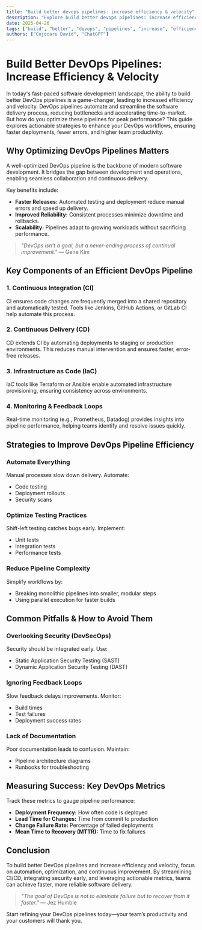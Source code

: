 ```yaml
---
title: "Build better devops pipelines: increase efficiency & velocity"
description: "Explore build better devops pipelines: increase efficiency & velocity in this detailed guide, offering insights, strategies, and practical tips to enhance your understanding and application of the topic."
date: 2025-04-26
tags: ["build", "better", "devops", "pipelines", "increase", "efficiency", "velocity"]
authors: ["Cojocaru David", "ChatGPT"]
---
```


# Build Better DevOps Pipelines: Increase Efficiency & Velocity

In today's fast-paced software development landscape, the ability to build better DevOps pipelines is a game-changer, leading to increased efficiency and velocity. DevOps pipelines automate and streamline the software delivery process, reducing bottlenecks and accelerating time-to-market. But how do you optimize these pipelines for peak performance? This guide explores actionable strategies to enhance your DevOps workflows, ensuring faster deployments, fewer errors, and higher team productivity.

## Why Optimizing DevOps Pipelines Matters

A well-optimized DevOps pipeline is the backbone of modern software development. It bridges the gap between development and operations, enabling seamless collaboration and continuous delivery.

Key benefits include:

*   **Faster Releases:** Automated testing and deployment reduce manual errors and speed up delivery.
*   **Improved Reliability:** Consistent processes minimize downtime and rollbacks.
*   **Scalability:** Pipelines adapt to growing workloads without sacrificing performance.

> *"DevOps isn’t a goal, but a never-ending process of continual improvement."* — Gene Kim

## Key Components of an Efficient DevOps Pipeline

### 1. Continuous Integration (CI)

CI ensures code changes are frequently merged into a shared repository and automatically tested. Tools like Jenkins, GitHub Actions, or GitLab CI help automate this process.

### 2. Continuous Delivery (CD)

CD extends CI by automating deployments to staging or production environments. This reduces manual intervention and ensures faster, error-free releases.

### 3. Infrastructure as Code (IaC)

IaC tools like Terraform or Ansible enable automated infrastructure provisioning, ensuring consistency across environments.

### 4. Monitoring & Feedback Loops

Real-time monitoring (e.g., Prometheus, Datadog) provides insights into pipeline performance, helping teams identify and resolve issues quickly.

## Strategies to Improve DevOps Pipeline Efficiency

### Automate Everything

Manual processes slow down delivery. Automate:

*   Code testing
*   Deployment rollouts
*   Security scans

### Optimize Testing Practices

Shift-left testing catches bugs early. Implement:

*   Unit tests
*   Integration tests
*   Performance tests

### Reduce Pipeline Complexity

Simplify workflows by:

*   Breaking monolithic pipelines into smaller, modular steps
*   Using parallel execution for faster builds

## Common Pitfalls & How to Avoid Them

### Overlooking Security (DevSecOps)

Security should be integrated early. Use:

*   Static Application Security Testing (SAST)
*   Dynamic Application Security Testing (DAST)

### Ignoring Feedback Loops

Slow feedback delays improvements. Monitor:

*   Build times
*   Test failures
*   Deployment success rates

### Lack of Documentation

Poor documentation leads to confusion. Maintain:

*   Pipeline architecture diagrams
*   Runbooks for troubleshooting

## Measuring Success: Key DevOps Metrics

Track these metrics to gauge pipeline performance:

*   **Deployment Frequency:** How often code is deployed
*   **Lead Time for Changes:** Time from commit to production
*   **Change Failure Rate:** Percentage of failed deployments
*   **Mean Time to Recovery (MTTR):** Time to fix failures

## Conclusion

To build better DevOps pipelines and increase efficiency and velocity, focus on automation, optimization, and continuous improvement. By streamlining CI/CD, integrating security early, and leveraging actionable metrics, teams can achieve faster, more reliable software delivery.

> *"The goal of DevOps is not to eliminate failure but to recover from it faster."* — Jez Humble

Start refining your DevOps pipelines today—your team’s productivity and your customers will thank you.
